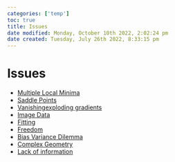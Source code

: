 ```yaml
---
categories: ['temp']
toc: true
title: Issues
date modified: Monday, October 10th 2022, 2:02:24 pm
date created: Tuesday, July 26th 2022, 8:33:15 pm
---
```


# Issues
- [Multiple Local Minima](Multiple%20Local%20Minima.qmd)
- [Saddle Points](Saddle%20Points.qmd)
- [Vanishingexploding gradients](Vanishingexploding%20gradients.qmd)
- [Image Data](Image%20Data.qmd)
- [Fitting](Fitting.qmd)
- [Freedom](Freedom.qmd)
- [Bias Variance Dilemma](Bias%20Variance%20Dilemma.qmd)
- [Complex Geometry](Complex%20Geometry.qmd)
- [Lack of information](Lack%20of%20information.qmd)



